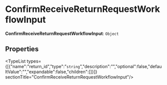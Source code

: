 
# ConfirmReceiveReturnRequestWorkflowInput

 **ConfirmReceiveReturnRequestWorkflowInput**: `Object`

## Properties

<TypeList types={[{"name":"return_id","type":"`string`","description":"","optional":false,"defaultValue":"","expandable":false,"children":[]}]}  sectionTitle="ConfirmReceiveReturnRequestWorkflowInput"/>

